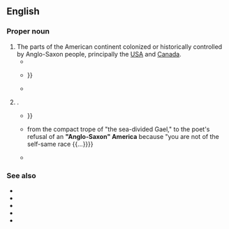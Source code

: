 ==English==

===Proper noun===
{{en-proper noun}}

# The parts of the American continent colonized or historically controlled by Anglo-Saxon people, principally the [[USA]] and [[Canada]].
#* {{quote-text|lang=en|year=1970|author=Celso Furtado|title=Economic Development of Latin America: A Survey from Colonial Times to the Cuban Revolution|page=8|passage=In 1800 the population of the United States and Canada combined was 6 million whereas that of Latin America was over 19 million. By 1900, '''Anglo-Saxon America''' had a population of 81 million and Latin America only 63 million.}}
#* {{quote-text|lang=en|year=1999|author=Mario Sáenz|title=The Identity of Liberation in Latin American Thought|page=101|passage=Nevertheless, during the nineteenth century there was a similar concern in both '''Anglo-Saxon America''' and Spanish America with "purification" of the blood {{...}}}}
#* {{quote-text|lang=en|year=2006|author=Gary J Dorrien|title=The Making of American Liberal Theology|page=319|passage=The "[[manifest destiny]]" of '''Anglo-Saxon America''' was a favorite theme of [[Fourth of July]] orators}}
# {{synonym of|white America|lang=en}}.
#* {{quote-text|lang=en|year=1976|author=James Paul Rodechko|title=Patrick Ford and His Search for America: A Case Study of Irish-American Journalism, 1870-1913|page=218|passage=Excluded from '''Anglo-Saxon America''', Irish-Americans {{...}}}}
#* {{quote-text|lang=en|year=1998|author=Matthew Frye Jacobson|title=Whiteness of a Different Color: European Immigrants and the Alchemy of Race|page=51|passage={{...}} from the compact trope of "the sea-divided Gael," to the poet's refusal of an '''"Anglo-Saxon" America''' because "you are not of the self-same race {{...}}}}
#* {{quote-text|lang=en|year=2002|author=Donna R. Gabaccia|title=Immigration and American Diversity: A Social and Cultural History|page=132|passage=Many expressed their desire to join '''Anglo-Saxon America''' by adopting their forms of Protestantism.}}

===See also===
* {{l|en|North America}}
* {{l|en|Central America}}
* {{l|en|South America}}
* {{l|en|Latin America}}
* {{l|en|WASP}}